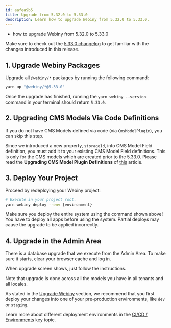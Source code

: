 ```yaml
---
id: aafea9b5
title: Upgrade from 5.32.0 to 5.33.0
description: Learn how to upgrade Webiny from 5.32.0 to 5.33.0.
---
```



<Alert type="success" title="What you’ll learn">

- how to upgrade Webiny from 5.32.0 to 5.33.0

</Alert>

<Alert type="info">

Make sure to check out the [5.33.0 changelog](/docs/release-notes/5.33.0/changelog) to get familiar with the changes introduced in this release.

</Alert>

## 1. Upgrade Webiny Packages

Upgrade all `@webiny/*` packages by running the following command:

```bash
yarn up "@webiny/*@5.33.0"
```

Once the upgrade has finished, running the `yarn webiny --version` command in your terminal should return `5.33.0`.

## 2. Upgrading CMS Models Via Code Definitions

<Alert type="info">

If you do not have CMS Models defined via code (via `CmsModelPlugin`), you can skip this step.

</Alert>

Since we introduced a new property, `storageId`, into CMS Model Field definition, you must add it to your existing CMS Model Field definitions.
This is only for the CMS models which are created prior to the 5.33.0.
Please read the **Upgrading CMS Model Plugin Definitions** of [this](/docs/headless-cms/extending/content-models-via-code-storage-id#upgrading-cms-model-plugin-definitions) article.

## 3. Deploy Your Project

Proceed by redeploying your Webiny project:

```bash
# Execute in your project root.
yarn webiny deploy --env {environment}
```

<Alert type="warning">

Make sure you deploy the entire system using the command shown above! You have to deploy all apps before using the system. Partial deploys may cause the upgrade to be applied incorrectly.

</Alert>

## 4. Upgrade in the Admin Area

There is a database upgrade that we execute from the Admin Area. To make sure it starts, clear your browser cache and log in.

When upgrade screen shows, just follow the instructions.

Note that upgrade is done across all the models you have in all tenants and all locales.

<Alert type="warning">

As stated in the [Upgrade Webiny](/docs/release-notes/upgrade-webiny#pre-production-environments-first) section, we recommend that you first deploy your changes into one of your pre-production environments, like `dev` or `staging`.

</Alert>

<Alert type="info">

Learn more about different deployment environments in the [CI/CD / Environments](/docs/core-development-concepts/ci-cd/environments) key topic.

</Alert>
